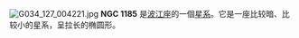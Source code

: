 {{NGCInfoBox|NGCID=NGC 1185|發現者=法蘭斯·萊文沃思|發現日期=1886年|其他編號=MCG -2-8-41,IRAS03005-0919|曆元=J2000.0|赤經=3時2分59.2秒
|赤緯=-9°7'59"|星座=波江座|星體=星系|星等=14.8|表面亮度=13.9|藍等=15.6}}

[[File:G034_127_004221.jpg|center]]
'''NGC 1185''' 是[[波江座|波江座]]的一個[[星系|星系]]。它是一座比较暗、比较小的星系，呈拉长的椭圆形。

{{NGCReference|1185}}
{{Catalogs|NGC=1185}}